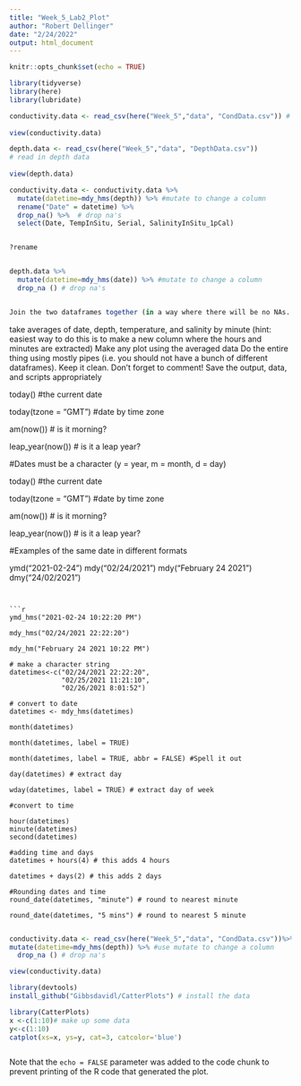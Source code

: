 ```yaml
---
title: "Week_5_Lab2_Plot"
author: "Robert Dellinger"
date: "2/24/2022"
output: html_document
---
```


```r
knitr::opts_chunk$set(echo = TRUE)

library(tidyverse)
library(here)
library(lubridate)


```


```r

conductivity.data <- read_csv(here("Week_5","data", "CondData.csv")) # read in conductivity data
  
view(conductivity.data)

depth.data <- read_csv(here("Week_5","data", "DepthData.csv"))
# read in depth data 
  
view(depth.data)
```

```r

conductivity.data <- conductivity.data %>% 
  mutate(datetime=mdy_hms(depth)) %>% #mutate to change a column
  rename("Date" = datetime) %>% 
  drop_na() %>%  # drop na's
  select(Date, TempInSitu, Serial, SalinityInSitu_1pCal)


?rename


depth.data %>% 
  mutate(datetime=mdy_hms(date)) %>% #mutate to change a column
  drop_na () # drop na's
```

```r

```


```r
Join the two dataframes together (in a way where there will be no NAs... i.e. join in a way where only exact matches between the two dataframes are kept)

```



take averages of date, depth, temperature, and salinity by minute (hint: easiest way to do this is to make a new column where the hours and minutes are extracted)
Make any plot using the averaged data
Do the entire thing using mostly pipes (i.e. you should not have a bunch of different dataframes). Keep it clean.
Don't forget to comment!
Save the output, data, and scripts appropriately


today() #the current date

today(tzone = "GMT") #date by time zone

am(now()) # is it morning?

leap_year(now()) # is it a leap year?

#Dates must be a character (y = year, m = month, d = day)

today() #the current date

today(tzone = "GMT") #date by time zone

am(now()) # is it morning?

leap_year(now()) # is it a leap year?

#Examples of the same date in different formats

ymd("2021-02-24")
mdy("02/24/2021")
mdy("February 24 2021")
dmy("24/02/2021")

```


```r

ymd_hms("2021-02-24 10:22:20 PM")

mdy_hms("02/24/2021 22:22:20")

mdy_hm("February 24 2021 10:22 PM")

# make a character string
datetimes<-c("02/24/2021 22:22:20",
             "02/25/2021 11:21:10",
             "02/26/2021 8:01:52")

# convert to date
datetimes <- mdy_hms(datetimes)

month(datetimes)

month(datetimes, label = TRUE)

month(datetimes, label = TRUE, abbr = FALSE) #Spell it out

day(datetimes) # extract day

wday(datetimes, label = TRUE) # extract day of week

#convert to time

hour(datetimes)
minute(datetimes)
second(datetimes)

#adding time and days
datetimes + hours(4) # this adds 4 hours

datetimes + days(2) # this adds 2 days

#Rounding dates and time
round_date(datetimes, "minute") # round to nearest minute

round_date(datetimes, "5 mins") # round to nearest 5 minute


```

```r

conductivity.data <- read_csv(here("Week_5","data", "CondData.csv"))%>% 
mutate(datetime=mdy_hms(depth)) %>% #use mutate to change a column
  drop_na () # drop na's

view(conductivity.data) 

```

```r

library(devtools)
install_github("Gibbsdavidl/CatterPlots") # install the data

library(CatterPlots)
x <-c(1:10)# make up some data
y<-c(1:10)
catplot(xs=x, ys=y, cat=3, catcolor='blue')

```


```r

```

Note that the `echo = FALSE` parameter was added to the code chunk to prevent printing of the R code that generated the plot.
